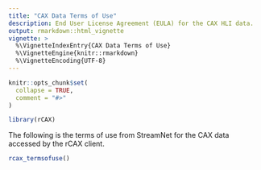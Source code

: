 ```yaml
---
title: "CAX Data Terms of Use"
description: End User License Agreement (EULA) for the CAX HLI data.
output: rmarkdown::html_vignette
vignette: >
  %\VignetteIndexEntry{CAX Data Terms of Use}
  %\VignetteEngine{knitr::rmarkdown}
  %\VignetteEncoding{UTF-8}
---
```


```r
knitr::opts_chunk$set(
  collapse = TRUE,
  comment = "#>"
)
```

```r
library(rCAX)
```

The following is the terms of use from StreamNet for the CAX data accessed by the rCAX client.

```r
rcax_termsofuse()
```